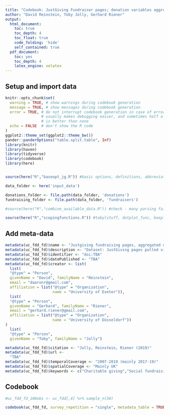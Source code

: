 ```yaml
---
title: "Codebook: JustGiving Fundraiser pages; donation variables aggregated; UK only, pages with positive amounts raised;  plausibly-completed pages"
author: "David Reinstein, Toby Jolly, Gerhard Riener"
output:
  html_document:
    toc: true
    toc_depth: 4
    toc_float: true
    code_folding: 'hide'
    self_contained: true
  pdf_document:
    toc: yes
    toc_depth: 4
    latex_engine: xelatex
---
```


## Setup and import data 

```r

knitr::opts_chunk$set(
  warning = TRUE, # show warnings during codebook generation
  message = TRUE, # show messages during codebook generation
  error = TRUE, # do not interrupt codebook generation in case of errors,
                # usually makes debugging easier, and sometimes half a codebook
                # is better than none
  echo = FALSE  # don't show the R code
)
ggplot2::theme_set(ggplot2::theme_bw())
pander::panderOptions("table.split.table", Inf)
library(knitr)
library(haven)
library(tidyverse)
library(codebook)
library(here)


source(here("R","baseopt_jg.R")) #basic options, definitions, abbreviations for functions

data_folder <- here('input_data')

donations_folder <- file.path(data_folder, 'donations')
fundraising_folder <- file.path(data_folder, 'fundraisers')

#source(here("R","combine_available_data.R")) #check - many parsing failures

source(here("R","scopingfunctions.R")) #tabylstuff, dotplot_func, boxplot_func, geom_mean, sidebyside, huxoptions


```

## Add meta-data

```r

metadata(uc_fdd_fd)$name <- "Justgiving fundraising pages, aggregated donations"
metadata(uc_fdd_fd)$description <- "Dataset: JustGiving pages pulled via API 2017-19 for 'highly effective' charities; reduced to one row per fundraiser, donation data merged back in; event date more than 25 weeks ago or expiry date passed"
metadata(uc_fdd_fd)$identifier <- "doi:TBA"
metadata(uc_fdd_fd)$datePublished <- "TBA"
metadata(uc_fdd_fd)$creator <- list(
  list(
  "@type" = "Person",
  givenName = "David", familyName = "Reinstein",
  email = "daaronr@gmail.com",
  affiliation = list("@type" = "Organization",
                     name = "University of Exeter")),
  list(
  "@type" = "Person",
  givenName = "Gerhard", familyName = "Riener",
  email = "gerhard.riener@gmail.com",
  affiliation = list("@type" = "Organization",
                     name = "University of Düsseldorf"))
)
  list(
  "@type" = "Person",
  givenName = "Toby", familyName = "Jolly")

metadata(uc_fdd_fd)$citation <- "Jolly, Reinstein, Riener (2019)"
metadata(uc_fdd_fd)$url <-
  "TBA"
metadata(uc_fdd_fd)$temporalCoverage <- "2007-2019 (mainly 2017-19)"
metadata(uc_fdd_fd)$spatialCoverage <- "Mainly UK"
metadata(uc_fdd_fd)$keywords <- c("Charitable giving","Social fundraising")

```

## Codebook

```r

#uc_fdd_fd_100obs <- uc_fdd[,4] %>% sample_n(50) 

codebook(uc_fdd_fd, survey_repetition = "single", metadata_table = TRUE)

```

